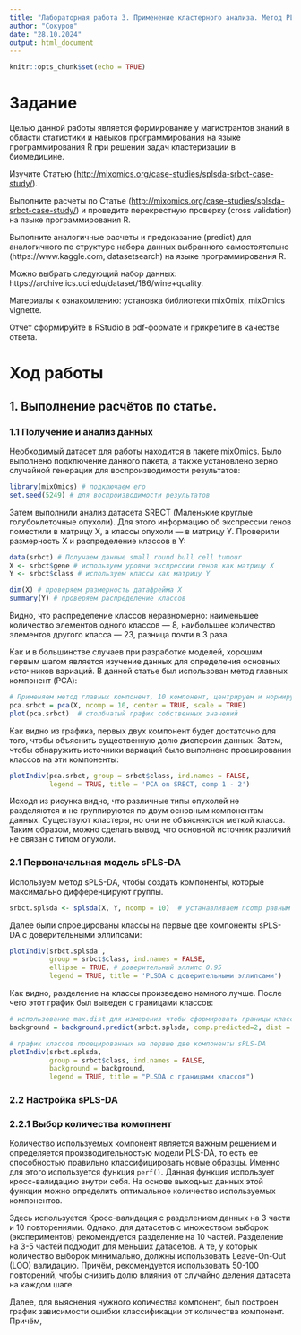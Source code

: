 ```yaml
---
title: "Лабораторная работа 3. Применение кластерного анализа. Метод PLS"
author: "Сокуров"
date: "28.10.2024"
output: html_document
---
```


```r
knitr::opts_chunk$set(echo = TRUE)
```

# Задание

Целью данной работы является формирование у магистрантов знаний в области статистики и навыков программирования на языке программирования R при решении задач кластеризации в биомедицине.

Изучите Статью (<http://mixomics.org/case-studies/splsda-srbct-case-study/>).

Выполните расчеты по Статье (<http://mixomics.org/case-studies/splsda-srbct-case-study/>) и проведите перекрестную проверку (cross validation) на языке программирования R.

Выполните аналогичные расчеты и предсказание (predict) для аналогичного по структуре набора данных выбранного самостоятельно (https://www.kaggle.com, datasetsearch) на языке программирования R.

Можно выбрать следующий набор данных: https://archive.ics.uci.edu/dataset/186/wine+quality.

Материалы к ознакомлению: установка библиотеки mixOmix, mixOmics vignette.

Отчет сформируйте в RStudio в pdf-формате и прикрепите в качестве ответа.

# Ход работы

## 1. Выполнение расчётов по статье.

### 1.1 Получение и анализ данных

Необходимый датасет для работы находится в пакете mixOmics. Было выполнено подключение данного пакета, а также установлено зерно случайной генерации для воспроизводимости результатов:

```r
library(mixOmics) # подключаем его
set.seed(5249) # для воспроизводимости результатов
```

Затем выполнили анализ датасета SRBCT (Маленькие круглые голубоклеточные опухоли). Для этого информацию об экспрессии генов поместили в матрицу X, а классы опухоли — в матрицу Y. Проверили размерность X и распределение классов в Y:

```r
data(srbct) # Получаем данные small round bull cell tumour
X <- srbct$gene # используем уровни экспрессии генов как матрицу X
Y <- srbct$class # используем классы как матрицу Y

dim(X) # проверяем размерность датафрейма X
summary(Y) # проверяем распределение классов
```

Видно, что распределение классов неравномерно: наименьшее количество элементов одного классов — 8, наибольшее количество элементов другого класса — 23, разница почти в 3 раза.

Как и в большинстве случаев при разработке моделей, хорошим первым шагом является изучение данных для определения основных источников вариаций. В данной статье был использован метод главных компонент (PCA):

```r
# Применяем метод главных компонент, 10 компонент, центрируем и нормируем
pca.srbct = pca(X, ncomp = 10, center = TRUE, scale = TRUE) 
plot(pca.srbct)  # столбчатый график собственных значений
```
Как видно из графика, первых двух компонент будет достаточно для того, чтобы объяснить существенную долю дисперсии данных. Затем, чтобы обнаружить источники вариаций было выполнено проецировании классов на эти компоненты:

```r
plotIndiv(pca.srbct, group = srbct$class, ind.names = FALSE,  
          legend = TRUE, title = 'PCA on SRBCT, comp 1 - 2') 
```

Исходя из рисунка видно, что различные типы опухолей не разделяются и не группируются по двум основным компонентам данных. Существуют кластеры, но они не объясняются меткой класса. Таким образом, можно сделать вывод, что основной источник различий не связан с типом опухоли. 

### 2.1 Первоначальная модель sPLS-DA

Используем метод sPLS-DA, чтобы создать компоненты, которые максимально дифференцируют группы.

```r
srbct.splsda <- splsda(X, Y, ncomp = 10)  # устанавливаем ncomp равным 10 для сравнения с PCA в дальнейшем
```

Далее были спроецированы классы на первые две компоненты sPLS-DA с доверительными эллипсами:

```r
plotIndiv(srbct.splsda , 
          group = srbct$class, ind.names = FALSE,  
          ellipse = TRUE, # доверительный эллипс 0.95
          legend = TRUE, title = 'PLSDA с доверительными эллипсами')
```

Как видно, разделение на классы произведено намного лучше. После чего этот график был выведен с границами классов:

```r
# использование max.dist для измерения чтобы сформировать границы классов
background = background.predict(srbct.splsda, comp.predicted=2, dist = "max.dist")

# график классов проецированных на первые две компоненты sPLS-DA
plotIndiv(srbct.splsda,
          group = srbct$class, ind.names = FALSE,
          background = background, 
          legend = TRUE, title = "PLSDA с границами классов")
```

### 2.2 Настройка sPLS-DA

### 2.2.1 Выбор количества комопнент

Количество используемых компонент является важным решением и определяется производительностью модели PLS-DA, то есть ее способностью правильно классифицировать новые образцы. Именно для этого используется функция `perf()`. Данная функция использует кросс-валидацию внутри себя. На основе выходных данных этой функции можно определить оптимальное количество используемых компонентов.

Здесь используется Кросс-валидация с разделением данных на 3 части и 10 повторениями. Однако, для датасетов с множеством выборок (экспериментов) рекомендуется разделение на 10 частей. Разделение на 3-5 частей подходит для меньших датасетов. А те, у которых количество выборок минимально, должны использовать Leave-On-Out (LOO) валидацию. Причём, рекомендуется использовать 50-100 повторений, чтобы снизить долю влияния от случайно деления датасета на каждом шаге. 

Далее, для выяснения нужного количества компонент, был построен график зависимости ошибки классификации от количества компонент. Причём, 